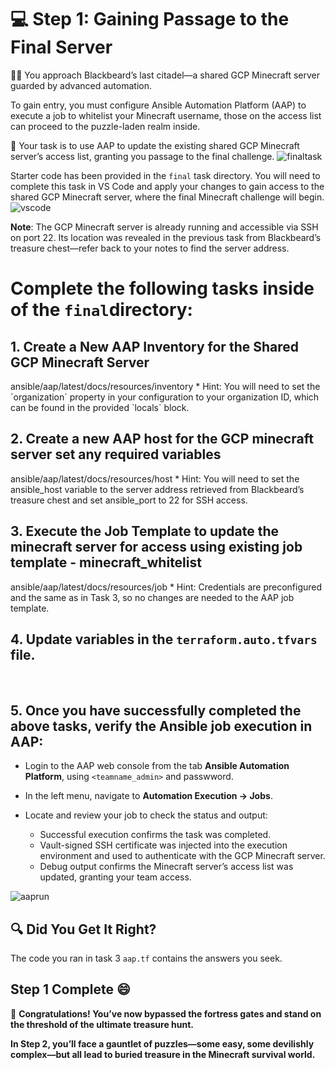 # 💻 Step 1:  Gaining Passage to the Final Server

🏴‍☠️ You approach Blackbeard’s last citadel—a shared GCP Minecraft server guarded by advanced automation.

To gain entry, you must configure Ansible Automation Platform (AAP) to execute a job to whitelist your Minecraft username, those on the access list can proceed to the puzzle-laden realm inside.

🧩 Your task is to use AAP to update the existing shared GCP Minecraft server’s access list, granting you passage to the final challenge.
![finaltask](/assets/task_4/final_task.png)

Starter code has been provided in the `final` task directory. You will need to
complete this task in VS Code and apply your changes to gain access to the shared GCP Minecraft server, where the final Minecraft challenge will begin.
![vscode](/assets/task_4/task4-vscode.png)

**Note**:  The GCP Minecraft server is already running and accessible via SSH on port 22.
Its location was revealed in the previous task from Blackbeard’s treasure chest—refer back to your notes to find the server address.

# Complete the following tasks inside of the `final`directory:

## 1. Create a New AAP Inventory for the Shared GCP Minecraft Server

<Link href="https://registry.terraform.io/providers/ansible/aap/latest/docs/resources/inventory" target="_blank" rel="noopener noreferrer">ansible/aap/latest/docs/resources/inventory</Link>
* Hint: You will need to set the `organization` property in your configuration to your organization ID, which can be found in the provided `locals` block.


## 2. Create a new AAP host for the GCP minecraft server set any required variables
<Link href="https://registry.terraform.io/providers/ansible/aap/latest/docs/resources/host" target="_blank" rel="noopener noreferrer">ansible/aap/latest/docs/resources/host</Link>
* Hint: You will need to set the ansible_host variable to the server address retrieved from Blackbeard’s treasure chest and set ansible_port to 22 for SSH access.

## 3. Execute the Job Template to update the minecraft server for access using existing job template - minecraft_whitelist
<Link href="https://registry.terraform.io/providers/ansible/aap/latest/docs/resources/job" target="_blank" rel="noopener noreferrer">ansible/aap/latest/docs/resources/job</Link>
* Hint: Credentials are preconfigured and the same as in Task 3, so no changes are needed to the AAP job template.

## 4. Update variables in the `terraform.auto.tfvars` file.
&nbsp;

## 5. Once you have successfully completed the above tasks, verify the Ansible job execution in AAP:

* Login to the AAP web console from the tab **Ansible Automation Platform**, using `<teamname_admin>` and passwword.

* In the left menu, navigate to **Automation Execution -> Jobs**.
* Locate and review your job to check the status and output: 
    - Successful execution confirms the task was completed.
    - Vault-signed SSH certificate was injected into the execution environment and used to authenticate with the GCP Minecraft server.
    - Debug output confirms the Minecraft server’s access list was updated, granting your team access.


![aaprun](/assets/task_4/task4-aap.png)

## 🔍 Did You Get It Right?

<Solution title="Solution">

The code you ran in task 3 `aap.tf` contains the answers you seek.

</Solution>

## Step 1 Complete 😄

🎉 **Congratulations! You’ve now bypassed the fortress gates and stand on the threshold of the ultimate treasure hunt.**

**In Step 2, you’ll face a gauntlet of puzzles—some easy, some devilishly complex—but all lead to buried treasure in the Minecraft survival world.**

